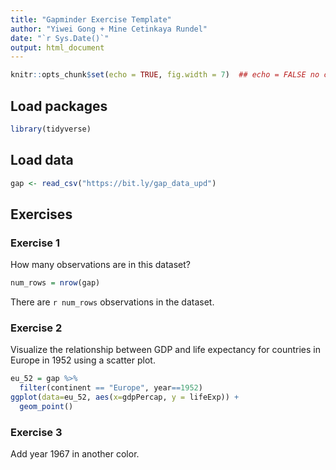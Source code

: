 ```yaml
---
title: "Gapminder Exercise Template"
author: "Yiwei Gong + Mine Cetinkaya Rundel"
date: "`r Sys.Date()`"
output: html_document
---
```


```r
knitr::opts_chunk$set(echo = TRUE, fig.width = 7)  ## echo = FALSE no code shown
```


## Load packages

```r
library(tidyverse)
```


## Load data

```r
gap <- read_csv("https://bit.ly/gap_data_upd")
```

## Exercises

### Exercise 1

How many observations are in this dataset?

```r
num_rows = nrow(gap)
```

There are `r num_rows` observations in the dataset.

### Exercise 2

Visualize the relationship between GDP and life expectancy for 
countries in Europe in 1952 using a scatter plot.

```r
eu_52 = gap %>%
  filter(continent == "Europe", year==1952)
ggplot(data=eu_52, aes(x=gdpPercap, y = lifeExp)) +
  geom_point()
```

### Exercise 3

Add year 1967 in another color.

```r
```

